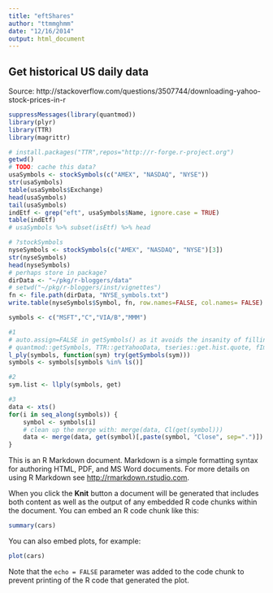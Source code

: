 ```yaml
---
title: "eftShares"
author: "ttmmghmm"
date: "12/16/2014"
output: html_document
---
```


## Get historical US daily data

Source: http://stackoverflow.com/questions/3507744/downloading-yahoo-stock-prices-in-r

```r
suppressMessages(library(quantmod))
library(plyr)
library(TTR)
library(magrittr)
```


```r
# install.packages("TTR",repos="http://r-forge.r-project.org")
getwd()
# TODO: cache this data?
usaSymbols <- stockSymbols(c("AMEX", "NASDAQ", "NYSE"))
str(usaSymbols)
table(usaSymbols$Exchange)
head(usaSymbols)
tail(usaSymbols)
indEtf <- grep("eft", usaSymbols$Name, ignore.case = TRUE) 
table(indEtf)
# usaSymbols %>% subset(isEtf) %>% head
```

```r
# ?stockSymbols
nyseSymbols <- stockSymbols(c("AMEX", "NASDAQ", "NYSE")[3])
str(nyseSymbols)
head(nyseSymbols)
# perhaps store in package?
dirData <- "~/pkg/r-bloggers/data"
# setwd("~/pkg/r-bloggers/inst/vignettes")
fn <- file.path(dirData, "NYSE_symbols.txt")
write.table(nyseSymbols$Symbol, fn, row.names=FALSE, col.names= FALSE)
```


```r
symbols <- c("MSFT","C","VIA/B","MMM")

#1
# auto.assign=FALSE in getSymbols() as it avoids the insanity of filling the environment with all those symbols when all I want is the merged data.frame
# quantmod::getSymbols, TTR::getYahooData, tseries::get.hist.quote, fImport::yahooImport
l_ply(symbols, function(sym) try(getSymbols(sym))) 
symbols <- symbols[symbols %in% ls()]

#2
sym.list <- llply(symbols, get) 

#3
data <- xts()
for(i in seq_along(symbols)) {
    symbol <- symbols[i]
    # clean up the merge with: merge(data, Cl(get(symbol))) 
    data <- merge(data, get(symbol)[,paste(symbol, "Close", sep=".")])
}
```

This is an R Markdown document. Markdown is a simple formatting syntax for authoring HTML, PDF, and MS Word documents. For more details on using R Markdown see <http://rmarkdown.rstudio.com>.

When you click the **Knit** button a document will be generated that includes both content as well as the output of any embedded R code chunks within the document. You can embed an R code chunk like this:

```r
summary(cars)
```

You can also embed plots, for example:

```r
plot(cars)
```

Note that the `echo = FALSE` parameter was added to the code chunk to prevent printing of the R code that generated the plot.
